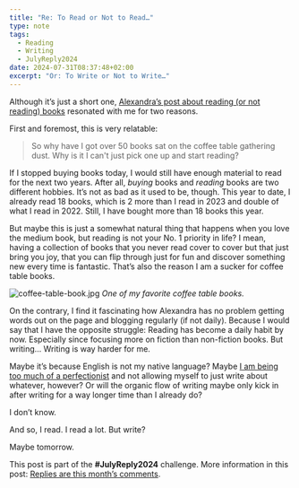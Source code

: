 ```yaml
---
title: "Re: To Read or Not to Read…"
type: note
tags:
  - Reading
  - Writing
  - JulyReply2024
date: 2024-07-31T08:37:48+02:00
excerpt: "Or: To Write or Not to Write…"
---
```


Although it’s just a short one, [Alexandra’s post about reading (or not reading) books](https://alexandrawolfe.ca/to-read-or-not-to-read/) resonated with me for two reasons.

First and foremost, this is very relatable:

> So why have I got over 50 books sat on the coffee table gathering dust. Why is it I can't just pick one up and start reading?

If I stopped buying books today, I would still have enough material to read for the next two years. After all, _buying_ books and _reading_ books are two different hobbies. It’s not as bad as it used to be, though. This year to date, I already read 18 books, which is 2 more than I read in 2023 and double of what I read in 2022. Still, I have bought more than 18 books this year.

But maybe this is just a somewhat natural thing that happens when you love the medium book, but reading is not your No. 1 priority in life? I mean, having a collection of books that you never read cover to cover but that just bring you joy, that you can flip through just for fun and discover something new every time is fantastic. That’s also the reason I am a sucker for coffee table books.

![coffee-table-book.jpg](../../assets/posts/re-to-read-or-not-to-read/coffee-table-book-2e7df64968.jpg)
_One of my favorite coffee table books._

On the contrary, I find it fascinating how Alexandra has no problem getting words out on the page and blogging regularly (if not daily). Because I would say that I have the opposite struggle: Reading has become a daily habit by now. Especially since focusing more on fiction than non-fiction books. But writing… Writing is way harder for me.

Maybe it’s because English is not my native language? Maybe [I am being too much of a perfectionist](/fighting-perfectionism) and not allowing myself to just write about whatever, however? Or will the organic flow of writing maybe only kick in after writing for a way longer time than I already do?

I don’t know.

And so, I read. I read a lot. But write?

Maybe tomorrow.

This post is part of the **\#JulyReply2024** challenge. More information in this post: [Replies are this month’s comments](/july-reply-2024).
